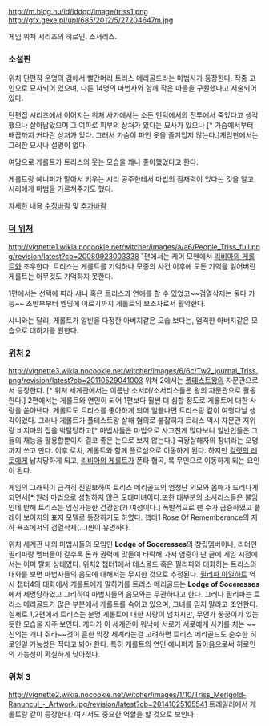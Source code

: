 http://m.blog.hu/id/iddqd/image/triss1.png
http://gfx.gexe.pl/upl/685/2012/5/27204647m.jpg

게임 위쳐 시리즈의 히로인. 소서리스.

=== 소설판 ===

위처 단편작 운명의 검에서 빨간머리 트리스 메리골드라는 마법사가 등장한다. 작중 고인으로 묘사되어 있으며, 다른 14명의 마법사와 함께 작은 마을을 구원했다고 서술되어 있다.

단편집 시리즈에서 이어지는 위처 사가에서는 소든 언덕에서의 전투에서 죽었다고 생각했으나 살아남았으며 그 여파로 피부의 상처가 있다는 묘사가 있으나 [* 가슴에서부터 배꼽까지 커다란 상처가 있다. 그래서 가슴이 파인 옷을 즐겨입지 않는다.]게임판에서는 그러한 묘사나 설명이 없다.

여담으로 게롤트가 트리스의 웃는 모습을 꽤나 좋아했었다고 한다. 

게롤트랑 예니퍼가 맡아서 키우는 시리 공주한테서 마법의 잠재력이 있다는 것을 알고 시리에게 마법을 가르쳐주기도 했다. 

자세한 내용 [[수정바람]] 및 [[추가바람]]

=== [[더 위처]] ===
http://vignette1.wikia.nocookie.net/witcher/images/a/a6/People_Triss_full.png/revision/latest?cb=20080923003338
1편에서는 케어 모헨에서 [[리비아의 게롤트]]와 조우한다. 트리스는 게롤트를 기억하나 모종의 사건 이후에 모든 기억을 잃어버린 게롤트는 아무것도 기억하지 못한다.

1편에서는 선택에 따라 샤니 혹은 트리스과 연애를 할 수 있었고~~검열삭제는 둘다 가능~~ 초반부부터 엔딩에 이르기까지 게롤트의 보조자로서 활약한다.

샤니와는 달리, 게롤트가 알빈을 다정한 아버지같은 모습 보다는, 엄격한 아버지같은 모습으로 대하기를 원한다.

=== [[위처 2]] ===
http://vignette3.wikia.nocookie.net/witcher/images/6/6c/Tw2_journal_Triss.png/revision/latest?cb=20110529041003
위쳐 2에서는 [[폴테스트]]왕의 자문관으로서 등장한다. [* 위쳐 세계관에서는 이름난 소서러/소서리스들은 왕의 자문관으로 활동한다.] 2편에서는 게롤트와 연인이 되어 1편보다 훨씬 더 심할 정도로 게롤트에 대한 사랑을 쏟아낸다. 게롤트도 트리스를 좋아하게 되어 일끝나면 트리스랑 같이 여행다닐 생각이었다. 그러나 게롤트가 폴테스트왕 살해 혐의로 붙잡히자 트리스 역시 자문관 지위랑 비지마의 집을 박탈당하고[* 마법사들은 마법으로 사고친게 많다보니 일반인들은 그들의 재능을 활용할뿐이지 결코 좋은 눈으로 보지 않는다.] 국왕살해자의 창녀라는 오명까지 쓰고 만다. 이후 로치, 게롤트와 함께 플로섬으로 이동하게 된다. 하지만 [[걸렛의 레토]]에게 납치당하게 되고, [[리비아의 게롤트]]가 폰타 협곡, 록 무인으로 이동하게 되는 요인이 된다.

게임의 그래픽이 급격히 진일보하여 트리스 메리골드의 엄청난 외모와 몸매가 드러나게 되면서[* 원래 마법으로 성형하지 않은 모태미녀이다.또한 대부분의 소서리스들은 불임인데 반해 트리스는 임신가능한 건강한(?) 여성이다.] 폭발적으로 팬 수가 급증하였고 플레이 보이지의 표지 모델로 등장하기도 하였다. 챕터1 Rose Of Rememberance의 지하 욕조에서의 검열삭제(...)씬이 유명하다.

위처 세계관 내의 마법사들의 모임인 '''Lodge of Soceresses'''의 창립멤버이나, 리더인 필리파랑 멤버들이 갈수록 돈과 권력에 맛들여 타락해 가서 염증이 난 끝에 게임 시점에서는 이미 탈퇴 상태였다. 위처2 챕터1에서 데스몰드 혹은 필리파와 대화하는 트리스의 대화를 보면 마법사들의 음모에 대해서는 무지한 것으로 추정된다. [[필리파 아일하트]] 역시 챕터4의 대화에서 게롤트에게 말하기를 트리스 메리골드는 '''Lodge of Soceresses'''에서 제명당하였고 그리하여 마법사들의 음모와는 무관하다고 한다. 그러나 필리파는 트리스 메리골드가 많은 부분에서 게롤트를 속이고 있으며, 그녀를 믿지 말라고 조언한다. 실제로 1,2편에서 트리스는 분명 게롤트에 대한 사랑이 넘치지만, 무언가 꿍꿍이가 있는 듯한 모습을 자주 보인다. 게다가 이 세계관이 워낙에 서로가 서로에게 사기를 치는 ~~신의는 개나 줘라~~것이 흔한 막장 세계라는걸 고려하면 트리스 메리골드도 순수한 히로인일 가능성은 적다고 봐야 한다. 특히 게롤트의 연인 예니퍼가 돌아옴으로써 히로인의 가능성이 확실하게 낮아졌다.

=== 위쳐 3 ===
http://vignette2.wikia.nocookie.net/witcher/images/1/10/Triss_Merigold-Ranuncul_-_Artwork.jpg/revision/latest?cb=20141025105541
트레일러에서 게롤트랑 같이 등장한다. 여기서도 중요한 역할을 할 것으로 보인다.
